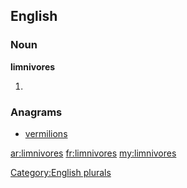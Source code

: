 ==English==

===Noun===
'''limnivores'''

# {{plural of|[[limnivore]]}}

===Anagrams===
* [[vermilions#English|vermilions]]

[[Category:English plurals]]

[[ar:limnivores]]
[[fr:limnivores]]
[[my:limnivores]]